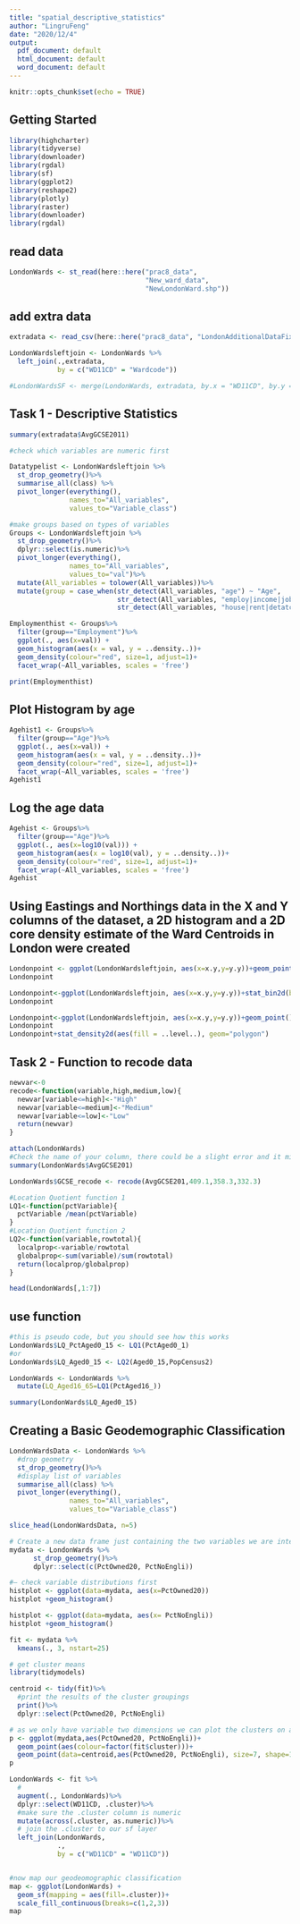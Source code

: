 ```yaml
---
title: "spatial_descriptive_statistics"
author: "LingruFeng"
date: "2020/12/4"
output:
  pdf_document: default
  html_document: default
  word_document: default
---
```


```r
knitr::opts_chunk$set(echo = TRUE)
```

## Getting Started

```r
library(highcharter)
library(tidyverse)
library(downloader)
library(rgdal)
library(sf)
library(ggplot2)
library(reshape2)
library(plotly)
library(raster)
library(downloader)
library(rgdal)
```

## read data

```r
LondonWards <- st_read(here::here("prac8_data", 
                                  "New_ward_data",
                                  "NewLondonWard.shp"))
```

## add extra data

```r
extradata <- read_csv(here::here("prac8_data", "LondonAdditionalDataFixed.csv"))
```

```r
LondonWardsleftjoin <- LondonWards %>%
  left_join(.,extradata,
            by = c("WD11CD" = "Wardcode"))

#LondonWardsSF <- merge(LondonWards, extradata, by.x = "WD11CD", by.y = "Wardcode")
```

## Task 1 - Descriptive Statistics

```r
summary(extradata$AvgGCSE2011) 
```

```r
#check which variables are numeric first

Datatypelist <- LondonWardsleftjoin %>% 
  st_drop_geometry()%>%
  summarise_all(class) %>%
  pivot_longer(everything(), 
               names_to="All_variables", 
               values_to="Variable_class")

#make groups based on types of variables
Groups <- LondonWardsleftjoin %>% 
  st_drop_geometry()%>%
  dplyr::select(is.numeric)%>%
  pivot_longer(everything(),
               names_to="All_variables", 
               values_to="val")%>%
  mutate(All_variables = tolower(All_variables))%>%
  mutate(group = case_when(str_detect(All_variables, "age") ~ "Age",
                           str_detect(All_variables, "employ|income|job|jsa") ~ "Employment",
                           str_detect(All_variables, "house|rent|detatched|flat|terrace|owned|social|private|share|tax|mortgage") ~ "Housing", TRUE~"Other"))

Employmenthist <- Groups%>%
  filter(group=="Employment")%>%
  ggplot(., aes(x=val)) + 
  geom_histogram(aes(x = val, y = ..density..))+
  geom_density(colour="red", size=1, adjust=1)+
  facet_wrap(~All_variables, scales = 'free')

print(Employmenthist)
```

## Plot Histogram by age

```r
Agehist1 <- Groups%>%
  filter(group=="Age")%>%
  ggplot(., aes(x=val)) + 
  geom_histogram(aes(x = val, y = ..density..))+
  geom_density(colour="red", size=1, adjust=1)+
  facet_wrap(~All_variables, scales = 'free')
Agehist1
```

## Log the age data

```r
Agehist <- Groups%>%
  filter(group=="Age")%>%
  ggplot(., aes(x=log10(val))) + 
  geom_histogram(aes(x = log10(val), y = ..density..))+
  geom_density(colour="red", size=1, adjust=1)+
  facet_wrap(~All_variables, scales = 'free')
Agehist
```

## Using Eastings and Northings data in the X and Y columns of the dataset, a 2D histogram and a 2D core density estimate of the Ward Centroids in London were created

```r
Londonpoint <- ggplot(LondonWardsleftjoin, aes(x=x.y,y=y.y))+geom_point()+coord_equal()
Londonpoint
```

```r
Londonpoint<-ggplot(LondonWardsleftjoin, aes(x=x.y,y=y.y))+stat_bin2d(bins=10)
Londonpoint
```

```r
Londonpoint<-ggplot(LondonWardsleftjoin, aes(x=x.y,y=y.y))+geom_point()+coord_equal()
Londonpoint
Londonpoint+stat_density2d(aes(fill = ..level..), geom="polygon")
```

## Task 2 - Function to recode data

```r
newvar<-0
recode<-function(variable,high,medium,low){
  newvar[variable<=high]<-"High"
  newvar[variable<=medium]<-"Medium"
  newvar[variable<=low]<-"Low"
  return(newvar)
}
```

```r
attach(LondonWards)
#Check the name of your column, there could be a slight error and it might be called 'AvgGCSED201'
summary(LondonWards$AvgGCSE201) 
```

```r
LondonWards$GCSE_recode <- recode(AvgGCSE201,409.1,358.3,332.3)
```

```r
#Location Quotient function 1
LQ1<-function(pctVariable){
  pctVariable /mean(pctVariable)
}
#Location Quotient function 2
LQ2<-function(variable,rowtotal){
  localprop<-variable/rowtotal
  globalprop<-sum(variable)/sum(rowtotal)
  return(localprop/globalprop)
}
```

```r
head(LondonWards[,1:7])
```

## use function

```r
#this is pseudo code, but you should see how this works
LondonWards$LQ_PctAged0_15 <- LQ1(PctAged0_1)
#or
LondonWards$LQ_Aged0_15 <- LQ2(Aged0_15,PopCensus2)

LondonWards <- LondonWards %>% 
  mutate(LQ_Aged16_65=LQ1(PctAged16_))

summary(LondonWards$LQ_Aged0_15)
```

## Creating a Basic Geodemographic Classification

```r
LondonWardsData <- LondonWards %>%
  #drop geometry
  st_drop_geometry()%>%
  #display list of variables
  summarise_all(class) %>%
  pivot_longer(everything(), 
               names_to="All_variables", 
               values_to="Variable_class")

slice_head(LondonWardsData, n=5)
```

```r
# Create a new data frame just containing the two variables we are interested in
mydata <- LondonWards %>%
      st_drop_geometry()%>%
      dplyr::select(c(PctOwned20, PctNoEngli))

#– check variable distributions first
histplot <- ggplot(data=mydata, aes(x=PctOwned20))
histplot +geom_histogram()
```

```r
histplot <- ggplot(data=mydata, aes(x= PctNoEngli))
histplot +geom_histogram()
```

```r
fit <- mydata %>%
  kmeans(., 3, nstart=25)
```

```r
# get cluster means
library(tidymodels)
```

```r
centroid <- tidy(fit)%>%
  #print the results of the cluster groupings
  print()%>%
  dplyr::select(PctOwned20, PctNoEngli)
```

```r
# as we only have variable two dimensions we can plot the clusters on a graph
p <- ggplot(mydata,aes(PctOwned20, PctNoEngli))+
  geom_point(aes(colour=factor(fit$cluster)))+
  geom_point(data=centroid,aes(PctOwned20, PctNoEngli), size=7, shape=18)+ theme(legend.position="none")
p
```

```r
LondonWards <- fit %>% 
  # 
  augment(., LondonWards)%>%
  dplyr::select(WD11CD, .cluster)%>%
  #make sure the .cluster column is numeric
  mutate(across(.cluster, as.numeric))%>%
  # join the .cluster to our sf layer
  left_join(LondonWards, 
            .,
            by = c("WD11CD" = "WD11CD"))


#now map our geodeomographic classification
map <- ggplot(LondonWards) + 
  geom_sf(mapping = aes(fill=.cluster))+
  scale_fill_continuous(breaks=c(1,2,3))
map
```
